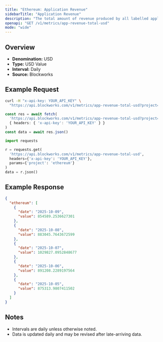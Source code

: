 ```yaml
---
title: "Ethereum: Application Revenue"
sidebarTitle: "Application Revenue"
description: "The total amount of revenue produced by all labelled applications during the specified time period for given blockchain."
openapi: "GET /v1/metrics/app-revenue-total-usd"
mode: "wide"
---
```


## Overview

- **Denomination:** USD
- **Type:** USD Value
- **Interval:** Daily
- **Source:** Blockworks

## Example Request

<CodeGroup>

```bash cURL
curl -H "x-api-key: YOUR_API_KEY" \
  "https://api.blockworks.com/v1/metrics/app-revenue-total-usd?project=ethereum"
```

```typescript TypeScript
const res = await fetch(
  'https://api.blockworks.com/v1/metrics/app-revenue-total-usd?project=ethereum',
  { headers: { 'x-api-key': 'YOUR_API_KEY' } }
)
const data = await res.json()
```

```python Python
import requests

r = requests.get(
  'https://api.blockworks.com/v1/metrics/app-revenue-total-usd',
  headers={'x-api-key': 'YOUR_API_KEY'},
  params={'project': 'ethereum'}
)
data = r.json()
```

</CodeGroup>

## Example Response

```json
{
  "ethereum": [
    {
      "date": "2025-10-09",
      "value": 854589.2536627301
    },
    {
      "date": "2025-10-08",
      "value": 883045.7643672599
    },
    {
      "date": "2025-10-07",
      "value": 1029827.0952848677
    },
    {
      "date": "2025-10-06",
      "value": 891208.2289197564
    },
    {
      "date": "2025-10-05",
      "value": 875313.9807411502
    }
  ]
}
```

## Notes
- Intervals are daily unless otherwise noted.
- Data is updated daily and may be revised after late-arriving data.